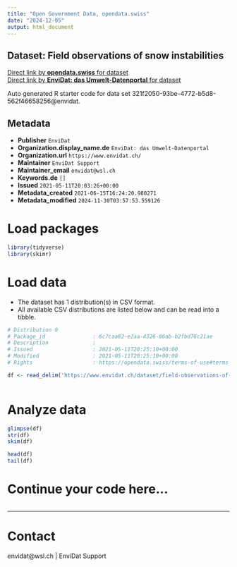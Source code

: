 ```yaml
---
title: "Open Government Data, opendata.swiss"
date: "2024-12-05"
output: html_document
---
```


## Dataset: Field observations of snow instabilities



[Direct link by **opendata.swiss** for dataset](https://opendata.swiss/de/dataset/field-observations-of-snow-instabilities)<br>
[Direct link by **EnviDat: das Umwelt-Datenportal** for dataset](https://www.envidat.ch/#/metadata/field-observations-of-snow-instabilities)

Auto generated R starter code for data set 321f2050-93be-4772-b5d8-562f46658256@envidat.

## Metadata

- **Publisher** `EnviDat`
- **Organization.display_name.de** `EnviDat: das Umwelt-Datenportal`
- **Organization.url** `https://www.envidat.ch/`
- **Maintainer** `EnviDat Support`
- **Maintainer_email** `envidat@wsl.ch`
- **Keywords.de** `[]`
- **Issued** `2021-05-11T20:03:26+00:00`
- **Metadata_created** `2021-06-15T16:24:20.980271`
- **Metadata_modified** `2024-11-30T03:57:53.559126`


# Load packages

```r

library(tidyverse)
library(skimr)

```

# Load data

-   The dataset has 1 distribution(s) in CSV format.
-   All available CSV distributions are listed below and can be read into a tibble.

```r

# Distribution 0
# Package_id               : 6c7caa82-e2aa-4326-86ab-b2fbd76c21ae
# Description              : 
# Issued                   : 2021-05-11T20:25:10+00:00
# Modified                 : 2021-05-11T20:25:10+00:00
# Rights                   : https://opendata.swiss/terms-of-use#terms_by

df <- read_delim('https://www.envidat.ch/dataset/field-observations-of-snow-instabilities/resource/5927f50c-3a33-4ceb-91bf-d583efd14cfe')



```

# Analyze data

```r

glimpse(df)
str(df)
skim(df)

head(df)
tail(df)

```

# Continue your code here...

```r

```

------------------------------------------------------------------------

# Contact

envidat@wsl.ch | EnviDat Support
